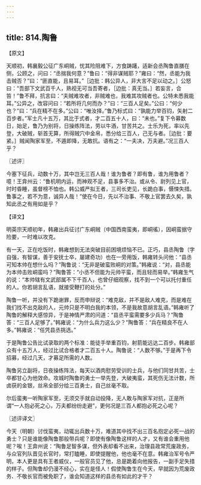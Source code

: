```yaml
---
---
---
```

title: 814.陶鲁
---



【原文】

天顺初，韩襄毅公征广东峒贼，忧其险阻难下，方食踌躇，适新会丞陶鲁直膳在侧，公顾之，问曰：“丞揣我何意？”鲁曰：“得非谋贼耶？”雍曰：“然，丞能为我击贼否？”曰：“匪直能，且易耳。”［边批：韩公异人，非大言不足以动之。］公怒曰：“吾部下文武百千人，熟视无可当吾寄者，［边批：真无当。］若妄言，合笞！”鲁不拜，抗言曰：“夫贼难攻者，非贼难也，我难其攻贼者也。公特未悉我能耳。”公异之，改容问曰：“若所将几何而办？”曰：“三百人足矣。”公曰：“何少也？”曰：“兵在精不在多。”公曰：“唯汝择。”鲁乃标式曰：“孰能力举百钧，矢射二百步者。”军士凡十五万，其比于式者，才二百五十人，曰：“未也。”复下令募数日，始足，鲁乃为别将，日操练阵法，劳以牛酒，甘苦共之。士乐为死，率以先登，大破贼，斩首无算，所得贼穴中金帛，悉分给三百人，己无与者。［边批：要紧。］贼闻陶家军至，不遁即降，无敢抗。语有之：“一夫决，万夫避。”况三百人乎？

〖述评〗

今塞下征兵，动数十万，其中岂无三百人哉！谁为鲁者？即有鲁，谁为用鲁者？噫！王弇州云：“鲁机明内运，而神观不足，县事多不治。或从令、尉列见上官，时时昏睡，虽督榜不恤也。韩公威严拟王者，三司长吏见，长跪白事，慑悚失措。鲁事之，若不为意，诚异人哉！”使在今日，先以不治事、不敬上官罢去久矣，孰知此丞之有用如是乎？

【译文】

明英宗天顺初年，韩雍出兵征讨广东峒贼（中国西南蛮夷，即峒徭），因峒蛮据守险要，一时难以攻克。

有一天，正在吃饭时，韩雍想到无法突破目前困境烦恼不已。正巧，县丞陶鲁（字自强，有智谋，善于安抚士卒，屡建奇功）也在一旁用饭，韩雍转头问他：“县丞可知本帅在想什么吗？”陶鲁说：“无非是破蛮败峒的对策。”韩雍说：“对，县丞能为本帅击败峒蛮吗？”陶鲁答：“小丞不但能为元帅平蛮，而且轻而易举。”韩雍生气的说：“本帅辖有文武部属不下千百人，也曾仔细观察，找不到一个可以托付重任的人。你若胡言乱语，就接受鞭打的处分。”

陶鲁一听，并没有下跪谢罪，反而申辩说：“难克敌，并不是敌人难克，而是难在我们找不出克敌的人，元帅只是不明白我的本领，不是我故意胡言乱语。”韩雍听了陶鲁的解释大感惊异，于是神情严肃的问道：“县丞平蛮需要多少兵马？”陶鲁答：“三百人足够了。”韩雍说：“为什么兵力这么少？”陶鲁答：“兵在精良不在人多。”韩雍说：“任凭县丞挑选。”

于是陶鲁公告比试录取的两个标准：能徒手举重百钧，射箭能远达二百步。韩雍部众有十五万人，经过比试合格者才二百五十人。陶鲁说：“人数不够。”于是再下令招募，经过几天，才募足所需的人数。

陶鲁另立副将，日夜操练阵法，每天以酒肉慰劳受训的士兵，与他们同甘共苦，士卒都甘心为他效命。攻城时陶鲁的勇士一举先登，大破夷蛮，其死伤无法计数，所卤获的金银，丝帛全部分给三百勇士，自己丝毫不取。

尔后蛮夷一听陶家军至，无须交手就自动投降，无人敢与陶家军对抗，正是所谓“一人抱必死之心，万夫都纷纷走避”，更何况是三百人都抱必死之心呢？

〖述评译文〗

今天（明朝）讨伐蛮夷，动辄出兵数十万，难道其中找不出三百名抱定必死一战的勇士？只是谁能像陶鲁那般带兵呢？即使有像陶鲁这样的人才，又有谁会重用他呢？唉！王弇州说：“陶鲁足智多谋，但外表却看不出来，治理县政常荒废政务，与众官列队晋见长官时，常打瞌睡，即使提醒他，他也毫不在意。韩雍治军号令严明，本人更是具有王者威仪，一般官员见了他，总是跪着向他报告，一副手足失措的样子。但陶鲁却仍漫不经心，实在是怪人！假使陶鲁生在今天，早就因为荒废政务、不敬长官而被免职了，谁会知道这样的县丞有如此的才干？
